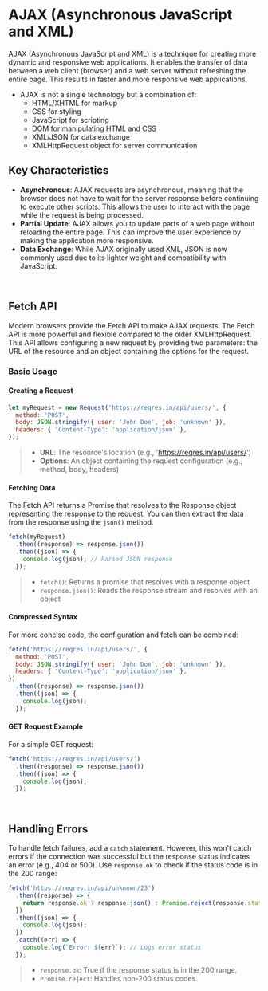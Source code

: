 # AJAX (Asynchronous JavaScript and XML)
AJAX (Asynchronous JavaScript and XML) is a technique for creating more dynamic and responsive web applications. It enables the transfer of data between a web client (browser) and a web server without refreshing the entire page. This results in faster and more responsive web applications.

- AJAX is not a single technology but a combination of:
    - HTML/XHTML for markup
    - CSS for styling
    - JavaScript for scripting
    - DOM for manipulating HTML and CSS
    - XML/JSON for data exchange
    - XMLHttpRequest object for server communication

## Key Characteristics
- **Asynchronous**: AJAX requests are asynchronous, meaning that the browser does not have to wait for the server response before continuing to execute other scripts. This allows the user to interact with the page while the request is being processed. 
- **Partial Update**: AJAX allows you to update parts of a web page without reloading the entire page. This can improve the user experience by making the application more responsive.
- **Data Exchange**: While AJAX originally used XML, JSON is now commonly used due to  its lighter weight and compatibility with JavaScript.

<br />

## Fetch API
Modern browsers provide the Fetch API to make AJAX requests. The Fetch API is more powerful and flexible compared to the older XMLHttpRequest. This API allows configuring a new request by providing two parameters: the URL of the resource and an object containing the options for the request.

### Basic Usage

#### Creating a Request
```js
let myRequest = new Request('https://reqres.in/api/users/', {
  method: 'POST',
  body: JSON.stringify({ user: 'John Doe', job: 'unknown' }),
  headers: { 'Content-Type': 'application/json' },
});
```
> - **URL**: The resource's location (e.g., 'https://reqres.in/api/users/')
> - **Options**: An object containing the request configuration (e.g., method, body, headers)

#### Fetching Data
The Fetch API returns a Promise that resolves to the Response object representing the response to the request. You can then extract the data from the response using the `json()` method.
```js
fetch(myRequest)
  .then((response) => response.json())
  .then((json) => {
    console.log(json); // Parsed JSON response
  });
```
> - `fetch()`: Returns a promise that resolves with a response object
> - `response.json()`: Reads the response stream and resolves with an object

#### Compressed Syntax
For more concise code, the configuration and fetch can be combined:
```js
fetch('https://reqres.in/api/users/', {
  method: 'POST',
  body: JSON.stringify({ user: 'John Doe', job: 'unknown' }),
  headers: { 'Content-Type': 'application/json' },
})
  .then((response) => response.json())
  .then((json) => {
    console.log(json);
  });
```

#### GET Request Example
For a simple GET request:
```js
fetch('https://reqres.in/api/users/')
  .then((response) => response.json())
  .then((json) => {
    console.log(json);
  });
```

<br />

## Handling Errors
To handle fetch failures, add a `catch` statement. However, this won't catch errors if the connection was successful but the response status indicates an error (e.g., 404 or 500). Use `response.ok` to check if the status code is in the 200 range:
```js
fetch('https://reqres.in/api/unknown/23')
  .then((response) => {
    return response.ok ? response.json() : Promise.reject(response.status);
  })
  .then((json) => {
    console.log(json);
  })
  .catch((err) => {
    console.log(`Error: ${err}`); // Logs error status
  });
```
> - `response.ok`: True if the response status is in the 200 range.
> - `Promise.reject`: Handles non-200 status codes.